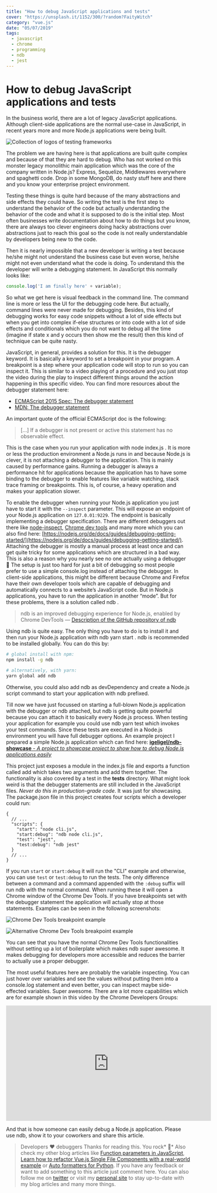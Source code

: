 ```yaml
---
title: "How to debug JavaScript applications and tests"
cover: "https://unsplash.it/1152/300/?random?FaityWitch"
category: "vue.js"
date: "05/07/2019"
tags:
  - javascript
  - chrome
  - programming
  - ndb
  - jest
---
```


# How to debug JavaScript applications and tests

In the business world, there are a lot of legacy JavaScript applications. Although client-side applications are the normal use-case in JavaScript, in recent years more and more Node.js applications were being built.

![Collection of logos of testing frameworks](https://cdn-images-1.medium.com/max/2800/1*yPMITzWoSQ0t39i9eh2BHg.png)

The problem we are having here is that applications are built quite complex and because of that they are hard to debug. Who has not worked on this monster legacy monolithic main application which was the core of the company written in Node.js? Express, Sequelize, Middlewares everywhere and spaghetti code. Drop in some MongoDB, do nasty stuff here and there and you know your enterprise project environment.

Testing these things is quite hard because of the many abstractions and side effects they could have. So writing the test is the first step to understand the behavior of the code but actually understanding the behavior of the code and what it is supposed to do is the initial step. Most often businesses write documentation about how to do things but you know, there are always too clever engineers doing hacky abstractions over abstractions just to reach this goal so the code is not really understandable by developers being new to the code.

Then it is nearly impossible that a new developer is writing a test because he/she might not understand the business case but even worse, he/she might not even understand what the code is doing. To understand this the developer will write a debugging statement. In JavaScript this normally looks like:

```js
console.log('I am finally here' + variable);
```

So what we get here is visual feedback in the command line. The command line is more or less the UI for the debugging code here. But actually, command lines were never made for debugging. Besides, this kind of debugging works for easy code snippets without a lot of side effects but when you get into complex if-else structures or into code with a lot of side effects and conditionals which you do not want to debug all the time (imagine if state x and y occurs then show me the result) then this kind of technique can be quite nasty.

JavaScript, in general, provides a solution for this. It is the debugger keyword. It is basically a keyword to set a breakpoint in your program. A breakpoint is a step where your application code will stop to run so you can inspect it. This is similar to a video playing of a procedure and you just stop the video during the play to inspect different things around the action happening in this specific video. You can find more resources about the debugger statement here:

* [ECMAScript 2015 Spec: The debugger statement](https://www.ecma-international.org/ecma-262/6.0/#sec-debugger-statement)
* [MDN: The debugger statement](https://developer.mozilla.org/en-US/docs/Web/JavaScript/Reference/Statements/debugger)

An important quote of the official ECMAScript doc is the following:
> […] If a debugger is not present or active this statement has no observable effect.

This is the case when you run your application with node index.js . It is more or less the production environment a Node.js runs in and because Node.js is clever, it is not attaching a debugger to the application. This is mainly caused by performance gains. Running a debugger is always a performance hit for applications because the application has to have some binding to the debugger to enable features like variable watching, stack trace framing or breakpoints. This is, of course, a heavy operation and makes your application slower.

To enable the debugger when running your Node.js application you just have to start it with the `--inspect` parameter. This will expose an endpoint of your Node.js application on `127.0.01:9229`. The endpoint is basically implementing a debugger specification. There are different debuggers out there like [node-inspect](https://github.com/nodejs/node-inspect), [Chrome dev tools](https://github.com/ChromeDevTools/devtools-frontend) and many more which you can also find here: [https://nodejs.org/de/docs/guides/debugging-getting-started/](https://nodejs.org/de/docs/guides/debugging-getting-started/). Attaching the debugger is mostly a manual process at least once and can get quite tricky for some applications which are structured in a bad way. This is also a reason why you nearly see no one actually using a debugger 🤷 The setup is just too hard for just a bit of debugging so most people prefer to use a simple console.log instead of attaching the debugger. In client-side applications, this might be different because Chrome and Firefox have their own developer tools which are capable of debugging and automatically connects to a website’s JavaScript code. But in Node.js applications, you have to run the application in another “mode”. But for these problems, there is a solution called ndb .
> ndb is an improved debugging experience for Node.js, enabled by Chrome DevTools — [Description of the GitHub repository of ndb](https://github.com/GoogleChromeLabs/ndb)

Using ndb is quite easy. The only thing you have to do is to install it and then run your Node.js application with ndb yarn start . ndb is recommended to be installed globally. You can do this by:

```bash
# global install with npm:
npm install -g ndb

# alternatively, with yarn:
yarn global add ndb
```

Otherwise, you could also add ndb as devDependency and create a Node.js script command to start your application with ndb prefixed.

Till now we have just focussed on starting a full-blown Node.js application with the debugger or ndb attached, but ndb is getting quite powerful because you can attach it to basically every Node.js process. When testing your application for example you could use ndb yarn test which invokes your test commands. Since these tests are executed in a Node.js environment you will have full debugger options. An example project I prepared a simple Node.js application which can find here:
[**igeligel/ndb-showcase** -
*A project to showcase project to show how to debug Node.js applications easily*](https://github.com/igeligel/ndb-showcase)

This project just exposes a module in the index.js file and exports a function called add which takes two arguments and add them together. The functionality is also covered by a test in the __tests__ directory. What might look weird is that the debugger statements are still included in the JavaScript files. *Never do this in production-grade code*. It was just for showcasing. The package.json file in this project creates four scripts which a developer could run:

```json{5,7}
{
  // ...
  "scripts": {
    "start": "node cli.js",
    "start:debug": "ndb node cli.js",
    "test": "jest",
    "test:debug": "ndb jest"
  }
  // ...
}
```

If you run `start` or `start:debug` it will run the "CLI" example and otherwise, you can use `test` or `test:debug` to run the tests. The only difference between a command and a command appended with the `:debug` suffix will run ndb with the normal command. When running these it will open a Chrome window of the Chrome Dev Tools. If you have breakpoints set with the debugger statement the application will actually stop at those statements. Examples can be seen in the following screenshots:

![Chrome Dev Tools breakpoint example](https://cdn-images-1.medium.com/max/5248/1*9-h3cRSTMhI6LpNq9zgzEw.png)

![Alternative Chrome Dev Tools breakpoint example](https://cdn-images-1.medium.com/max/5248/1*WlOEBZ0IUDEhWSUS17Q_Iw.png)

You can see that you have the normal Chrome Dev Tools functionalities without setting up a lot of boilerplate which makes ndb super awesome. It makes debugging for developers more accessible and reduces the barrier to actually use a proper debugger.

The most useful features here are probably the variable inspecting. You can just hover over variables and see the values without putting them into a console.log statement and even better, you can inspect maybe side-effected variables. Super awesome. There are a lot more capabilities which are for example shown in this video by the Chrome Developers Groups:

<center><iframe width="560" height="315" src="https://www.youtube.com/embed/H0XScE08hy8" frameborder="0" allowfullscreen></iframe></center>

And that is how someone can easily debug a Node.js application. Please use ndb, show it to your coworkers and share this article.
> Developers ❤️ debuggers
> Thanks for reading this. You rock* 🤘*
> Also check my other blog articles like [Function parameters in JavaScript](https://medium.com/@kevin_peters/function-parameters-in-javascript-clean-code-4caac109159b), [Learn how to refactor Vue.js Single File Components with a real-world example](https://medium.com/@kevin_peters/learn-how-to-refactor-vue-js-single-file-components-on-a-real-world-example-501b3952ae49) or [Auto formatters for Python](https://medium.com/3yourmind/auto-formatters-for-python-8925065f9505).
> If you have any feedback or want to add something to this article just comment here. You can also follow me on [twitter](https://twitter.com/kevinpeters_) or visit my [personal site](https://www.kevinpeters.net/) to stay up-to-date with my blog articles and many more things.
